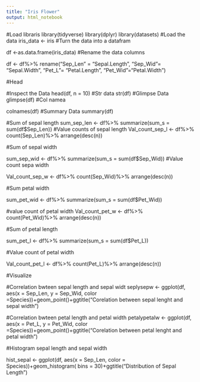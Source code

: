 ```yaml
---
title: "Iris Flower"
output: html_notebook
---
```

#Load libraris
library(tidyverse)
library(dplyr)
library(datasets)
#Load the data
iris_data <- iris
#Turn the data into a datafram

df <-as.data.frame(iris_data)
#Rename the data columns

df <- df%>%
  rename("Sep_Len" = "Sepal.Length", "Sep_Wid"= "Sepal.Width", "Pet_L"= "Petal.Length", "Pet_Wid"="Petal.Width")

#Head

#Inspect the Data
head(df, n = 10)
#Str data
str(df)
#Glimpse Data
glimpse(df)
#Col namea

colnames(df)
#Summary Data
summary(df)

#Sum of sepal length
sum_sep_len <- df%>%
  summarize(sum_s = sum(df$Sep_Len))
#Value counts of sepal length
Val_count_sep_l <- df%>%
  count(Sep_Len)%>%
  arrange(desc(n))

#Sum of sepal width

sum_sep_wid <- df%>%
  summarize(sum_s = sum(df$Sep_Wid))
#Value count sepa width 

Val_count_sep_w <- df%>%
  count(Sep_Wid)%>%
  arrange(desc(n))

#Sum petal width

sum_pet_wid <- df%>%
  summarize(sum_s = sum(df$Pet_Wid))

#value count of petal width
Val_count_pet_w <- df%>%
  count(Pet_Wid)%>%
  arrange(desc(n))


#Sum of petal length

sum_pet_l <- df%>%
  summarize(sum_s = sum(df$Pet_L))

#Value count of petal width

Val_count_pet_l <- df%>%
  count(Pet_L)%>%
  arrange(desc(n))


#Visualize

#Correlation bwteen sepal length and sepal widt 
seplysepw <- ggplot(df, aes(x = Sep_Len, y = Sep_Wid, color =Species))+geom_point()+ggtitle("Corelation between sepal lenght and sepal width")

#Correlation bwteen petal length and petal width 
petalypetalw <- ggplot(df, aes(x = Pet_L, y = Pet_Wid, color =Species))+geom_point()+ggtitle("Corelation between petal lenght and petal width")

#Histogram sepal length and sepal width 

hist_sepal <- ggplot(df, aes(x = Sep_Len, color = Species))+geom_histogram( bins = 30)+ggtitle("Distribution of Sepal Length")


